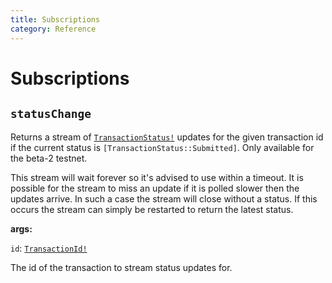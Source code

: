 ```yaml
---
title: Subscriptions
category: Reference
---
```


# Subscriptions

## `statusChange`

Returns a stream of <a href="/docs/reference/unions/#transactionstatus">`TransactionStatus!`</a> updates for the given transaction id if the current status is `[TransactionStatus::Submitted]`. Only available for the beta-2 testnet.

This stream will wait forever so it's advised to use within a timeout. It is possible for the stream to miss an update if it is polled slower then the updates arrive. In such a case the stream will close without a status. If this occurs the stream can simply be restarted to return the latest status.

**args:**

`id`: <a href="/docs/reference/scalars/#transactionid">`TransactionId!`</a>

The id of the transaction to stream status updates for.
